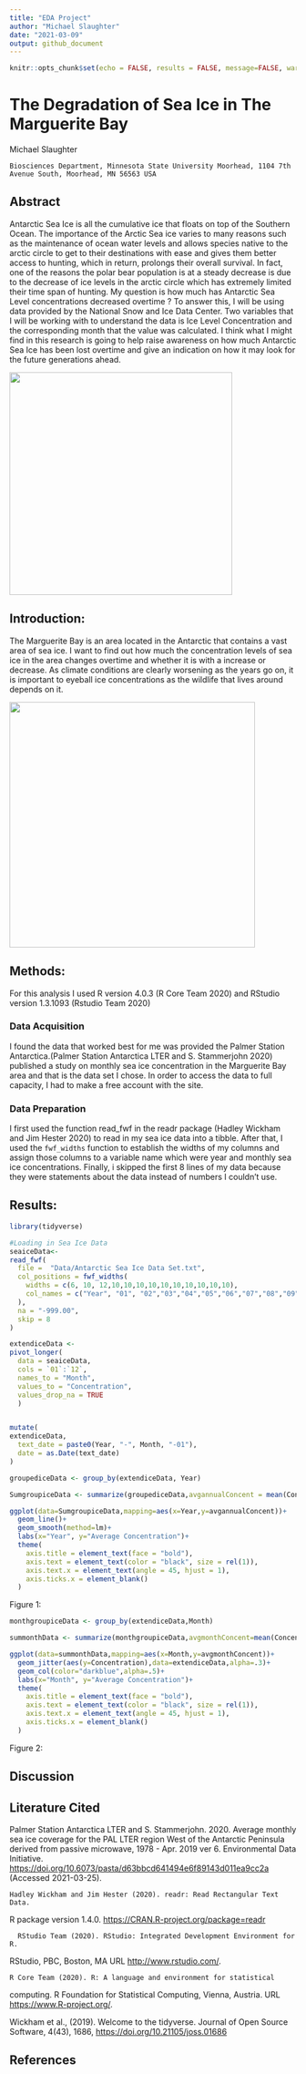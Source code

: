```yaml
---
title: "EDA Project"
author: "Michael Slaughter"
date: "2021-03-09"
output: github_document
---
```


```r
knitr::opts_chunk$set(echo = FALSE, results = FALSE, message=FALSE, warning=FALSE)
```

# The Degradation of Sea Ice in The Marguerite Bay

Michael Slaughter

    Biosciences Department, Minnesota State University Moorhead, 1104 7th Avenue South, Moorhead, MN 56563 USA

## Abstract

Antarctic Sea Ice is all the cumulative ice that floats on top of the Southern Ocean. The importance of the Arctic Sea ice varies to many reasons such as the maintenance of ocean water levels and allows species native to the arctic circle to get to their destinations with ease and gives them better access to hunting, which in return, prolongs their overall survival. In fact, one of the reasons the polar bear population is at a steady decrease is due to the decrease of ice levels in the arctic circle which has extremely limited their time span of hunting. My question is how much has Antarctic Sea Level concentrations decreased overtime ? To answer this, I will be using data provided by the National Snow and Ice Data Center. Two variables that I will be working with to understand the data is Ice Level Concentration and the corresponding month that the value was calculated. I think what I might find in this research is going to help raise awareness on how much Antarctic Sea Ice has been lost overtime and give an indication on how it may look for the future generations ahead.

<img src="images/marguerite1_large.jpg" width="391"/>

## Introduction:

The Marguerite Bay is an area located in the Antarctic that contains a vast area of sea ice. I want to find out how much the concentration levels of sea ice in the area changes overtime and whether it is with a increase or decrease. As climate conditions are clearly worsening as the years go on, it is important to eyeball ice concentrations as the wildlife that lives around depends on it.

<img src="images/polar-bear-MAIN2-01.jpg" width="431"/>

## Methods:

For this analysis I used R version 4.0.3 (R Core Team 2020) and RStudio version 1.3.1093 (Rstudio Team 2020)

### Data Acquisition

I found the data that worked best for me was provided the Palmer Station Antarctica.(Palmer Station Antarctica LTER and S. Stammerjohn 2020) published a study on monthly sea ice concentration in the Marguerite Bay area and that is the data set I chose. In order to access the data to full capacity, I had to make a free account with the site.

### Data Preparation

I first used the function read_fwf in the readr package (Hadley Wickham and Jim Hester 2020) to read in my sea ice data into a tibble. After that, I used the `fwf_widths` function to establish the widths of my columns and assign those columns to a variable name which were year and monthly sea ice concentrations. Finally, i skipped the first 8 lines of my data because they were statements about the data instead of numbers I couldn't use.

## Results:

```r
library(tidyverse)

#Loading in Sea Ice Data
seaiceData<-
read_fwf(
  file =  "Data/Antarctic Sea Ice Data Set.txt",
  col_positions = fwf_widths(
    widths = c(6, 10, 12,10,10,10,10,10,10,10,10,10,10),
    col_names = c("Year", "01", "02","03","04","05","06","07","08","09","10","11","12")
  ),
  na = "-999.00",
  skip = 8
)

extendiceData <-
pivot_longer(
  data = seaiceData,
  cols = `01`:`12`,
  names_to = "Month", 
  values_to = "Concentration",
  values_drop_na = TRUE
  )


mutate(
extendiceData,
  text_date = paste0(Year, "-", Month, "-01"),
  date = as.Date(text_date)
)

groupediceData <- group_by(extendiceData, Year)

SumgroupiceData <- summarize(groupediceData,avgannualConcent = mean(Concentration))

ggplot(data=SumgroupiceData,mapping=aes(x=Year,y=avgannualConcent))+
  geom_line()+
  geom_smooth(method=lm)+
  labs(x="Year", y="Average Concentration")+
  theme(
    axis.title = element_text(face = "bold"),
    axis.text = element_text(color = "black", size = rel(1)),
    axis.text.x = element_text(angle = 45, hjust = 1),
    axis.ticks.x = element_blank()
  )

```

Figure 1:

```r
monthgroupiceData <- group_by(extendiceData,Month)

summonthData <- summarize(monthgroupiceData,avgmonthConcent=mean(Concentration),.groups ="drop" )

ggplot(data=summonthData,mapping=aes(x=Month,y=avgmonthConcent))+
  geom_jitter(aes(y=Concentration),data=extendiceData,alpha=.3)+
  geom_col(color="darkblue",alpha=.5)+
  labs(x="Month", y="Average Concentration")+
  theme(
    axis.title = element_text(face = "bold"),
    axis.text = element_text(color = "black", size = rel(1)),
    axis.text.x = element_text(angle = 45, hjust = 1),
    axis.ticks.x = element_blank()
  )


```

Figure 2: 

## Discussion


## Literature Cited

Palmer Station Antarctica LTER and S. Stammerjohn. 2020. Average monthly sea ice coverage for the PAL LTER region West of the Antarctic Peninsula derived from passive microwave, 1978 - Apr. 2019 ver 6. Environmental Data Initiative. <https://doi.org/10.6073/pasta/d63bbcd641494e6f89143d011ea9cc2a> (Accessed 2021-03-25).

    Hadley Wickham and Jim Hester (2020). readr: Read Rectangular Text Data.

R package version 1.4.0. <https://CRAN.R-project.org/package=readr>

      RStudio Team (2020). RStudio: Integrated Development Environment for R.

RStudio, PBC, Boston, MA URL <http://www.rstudio.com/>.

    R Core Team (2020). R: A language and environment for statistical

computing. R Foundation for Statistical Computing, Vienna, Austria. URL <https://www.R-project.org/>.

Wickham et al., (2019). Welcome to the tidyverse. Journal of Open Source Software, 4(43), 1686, <https://doi.org/10.21105/joss.01686>

## References
